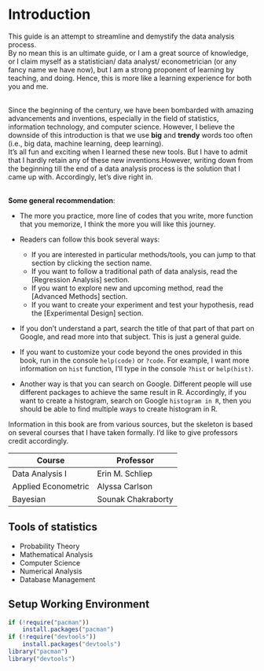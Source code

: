 # Introduction {#intro}

This guide is an attempt to streamline and demystify the data analysis process. \
By no mean this is an ultimate guide, or I am a great source of knowledge, or I claim myself as a statistician/ data analyst/ econometrician (or any fancy name we have now), but I am a strong proponent of learning by teaching, and doing. Hence, this is more like a learning experience for both you and me.  

<br>
Since the beginning of the century, we have been bombarded with amazing advancements and inventions, especially in the field of statistics, information technology, and computer science. However, I believe the downside of this introduction is that we use **big** and **trendy** words too often (i.e., big data, machine learning, deep learning). \
It's all fun and exciting when I learned these new tools. But I have to admit that I hardly retain any of these new inventions.However, writing down from the beginning till the end of a data analysis process is the solution that I came up with. Accordingly, let's dive right in.  

<br>
**Some general recommendation**:  

 * The more you practice, more line of codes that you write, more function that you memorize, I think the more you will like this journey.    
 * Readers can follow this book several ways:  
    
    + If you are interested in particular methods/tools, you can jump to that section by clicking the section name.  
    + If you want to follow a traditional path of data analysis, read the [Regression Analysis] section.  
    + If you want to explore new and upcoming method, read the [Advanced Methods] section.  
    + If you want to create your experiment and test your hypothesis, read the [Experimental Design] section.  
        
 * If you don't understand a part, search the title of that part of that part on Google, and read more into that subject. This is just a general guide. 
 * If you want to customize your code beyond the ones provided in this book, run in the console `help(code)` or `?code`. For example, I want more information on `hist` function, I'll type in the console `?hist` or `help(hist)`.  
 * Another way is that you can search on Google. Different people will use different packages to achieve the same result in R. Accordingly, if you want to create a histogram, search on Google `histogram in R`, then you should be able to find multiple ways to create histogram in R.




Information in this book are from various sources, but the skeleton is based on several courses that I have taken formally. I'd like to give professors credit accordingly.  

Course | Professor
---|---
Data Analysis I | Erin M. Schliep
Applied Econometric | Alyssa Carlson  
Bayesian | Sounak Chakraborty



## Tools of statistics  

 * Probability Theory  
 * Mathematical Analysis  
 * Computer Science  
 * Numerical Analysis  
 * Database Management  
 
 
## Setup Working Environment

```r
if (!require("pacman"))
    install.packages("pacman")
if (!require("devtools"))
    install.packages("devtools")
library("pacman")
library("devtools")
```

